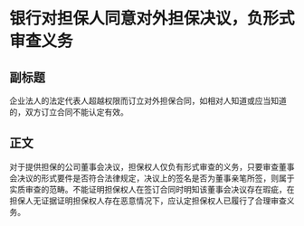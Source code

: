 # 银行对担保人同意对外担保决议，负形式审查义务
## 副标题
企业法人的法定代表人超越权限而订立对外担保合同，如相对人知道或应当知道的，双方订立合同不能认定有效。
## 正文
对于提供担保的公司董事会决议，担保权人仅负有形式审查的义务，只要审查董事会决议的形式要件是否符合法律规定，决议上的签名是否为董事亲笔所签，则属于实质审查的范畴。不能证明担保权人在签订合同时明知该董事会决议存在瑕疵，在担保人无证据证明担保权人存在恶意情况下，应认定担保权人已履行了合理审查义务。